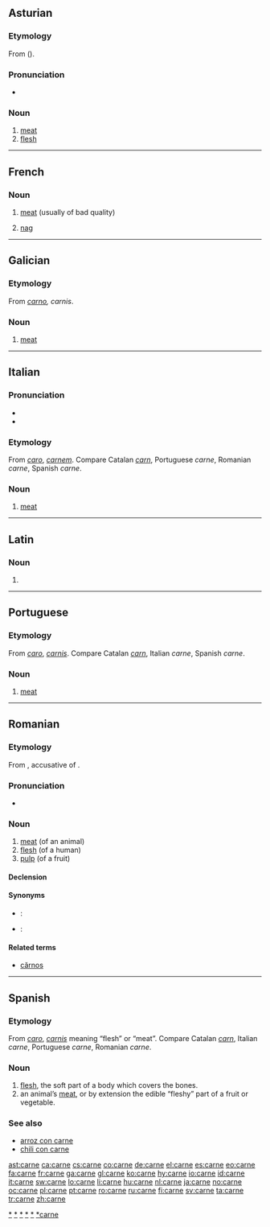 ==Asturian==

===Etymology===
From {{etyl|la|ast}} {{term|lang=la|carnis}} ({{term|lang=la|caro}}).

===Pronunciation===
* {{IPA|[ˈkaɾne]|lang=ast}}

===Noun===
{{ast-noun|f}}

# [[meat]]
# [[flesh]]

[[Category:ast:Meats|*]]

----

==French==

===Noun===
{{fr-noun|f}}

# {{informal|lang=fr}} [[meat]] (usually of bad quality)
# [[nag]] {{gloss|old useless horse}}

----

==Galician==

===Etymology===
From {{etyl|la|gl}} ''[[carno]], carnis''.

===Noun===
{{gl-noun|f}}

# [[meat]]

[[Category:gl:Meats|*]]

----

==Italian==

===Pronunciation===
* {{IPA|[ˈkarne]|lang=it}}
* {{audio|It-la carne.ogg|Audio}}

===Etymology===
From {{etyl|la|it}} ''[[caro]]'', ''[[carnem]]''. Compare Catalan ''[[carn]]'', Portuguese ''carne'', Romanian ''carne'', Spanish ''carne''.

===Noun===
{{it-noun|carn|f|e|i}}

# [[meat]]

[[Category:it:Meats|*]]

----

==Latin==

===Noun===
{{infl|la|noun form}}

# {{ablative of|caro}}

----

==Portuguese==

===Etymology===
From {{etyl|la|pt}} ''[[caro]]'', ''[[carnis]]''. Compare Catalan ''[[carn]]'', Italian ''carne'', Spanish ''carne''.

===Noun===
{{pt-noun|f}}

# [[meat]]

[[Category:pt:Meats|*]]

----

==Romanian==

===Etymology===
From {{etyl|la|ro}} {{term|lang=la|carnem}}, accusative of {{term|lang=la|caro|carō}}.

===Pronunciation===
* {{IPA|[ˈkarne]|lang=ro}}

===Noun===
{{ro-noun|f|cărnuri}}

# [[meat]] (of an animal)
# [[flesh]] (of a human)
# [[pulp]] (of a fruit)

====Declension====
{{ro-noun-f|pl=cărnuri|def=carnea}}

====Synonyms====
* {{italbrac|meat}}: {{l|ro|hanț}}
* {{italbrac|pulp}}: {{l|ro|pulpă}}

====Related terms====
* [[cărnos]]

[[Category:ro:Meats|*]]

----

==Spanish==

===Etymology===
From {{etyl|la|es}} ''[[caro]]'', ''[[carnis]]'' meaning “flesh” or “meat”. Compare Catalan ''[[carn]]'', Italian ''carne'', Portuguese ''carne'', Romanian ''carne''.

===Noun===
{{es-noun|f}}

# [[flesh]], the soft part of a body which covers the bones.
# an animal’s [[meat]], or by extension the edible “fleshy” part of a fruit or vegetable.

===See also===
* [[arroz con carne]]
* [[chili con carne]]

[[Category:es:Meats|*carne]]

[[ast:carne]]
[[ca:carne]]
[[cs:carne]]
[[co:carne]]
[[de:carne]]
[[el:carne]]
[[es:carne]]
[[eo:carne]]
[[fa:carne]]
[[fr:carne]]
[[ga:carne]]
[[gl:carne]]
[[ko:carne]]
[[hy:carne]]
[[io:carne]]
[[id:carne]]
[[it:carne]]
[[sw:carne]]
[[lo:carne]]
[[li:carne]]
[[hu:carne]]
[[nl:carne]]
[[ja:carne]]
[[no:carne]]
[[oc:carne]]
[[pl:carne]]
[[pt:carne]]
[[ro:carne]]
[[ru:carne]]
[[fi:carne]]
[[sv:carne]]
[[ta:carne]]
[[tr:carne]]
[[zh:carne]]
